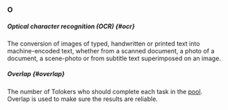 ### O

##### Optical character recognition (OCR) {#ocr}

The conversion of images of typed, handwritten or printed text into machine-encoded text, whether from a scanned document, a photo of a document, a scene-photo or from subtitle text superimposed on an image.

##### Overlap {#overlap}

The number of Tolokers who should complete each task in the [pool](#pool). Overlap is used to make sure the results are reliable.
